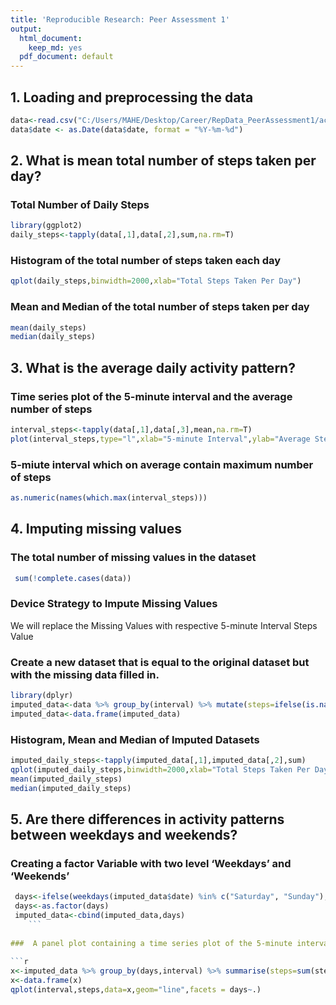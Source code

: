 ```yaml
---
title: 'Reproducible Research: Peer Assessment 1'
output:
  html_document:
    keep_md: yes
  pdf_document: default
---
```



## 1. Loading and preprocessing the data
```r
data<-read.csv("C:/Users/MAHE/Desktop/Career/RepData_PeerAssessment1/activity/activity.csv")
data$date <- as.Date(data$date, format = "%Y-%m-%d")
```


## 2. What is mean total number of steps taken per day?
### Total Number of Daily Steps
```r
library(ggplot2)
daily_steps<-tapply(data[,1],data[,2],sum,na.rm=T)
```
### Histogram of the total number of steps taken each day
```r
qplot(daily_steps,binwidth=2000,xlab="Total Steps Taken Per Day")
```

### Mean and Median of the total number of steps taken per day 
```r
mean(daily_steps) 
median(daily_steps)

```


## 3. What is the average daily activity pattern?
### Time series plot of the 5-minute interval and the average number of steps
```r
interval_steps<-tapply(data[,1],data[,3],mean,na.rm=T)
plot(interval_steps,type="l",xlab="5-minute Interval",ylab="Average Steps")
```

### 5-miute interval which on average contain maximum number of steps

```r
as.numeric(names(which.max(interval_steps)))
```


## 4. Imputing missing values
###  The total number of missing values in the dataset
```r
 sum(!complete.cases(data))
```
### Device Strategy to Impute Missing Values
 We will replace the Missing Values with respective 5-minute Interval Steps Value

### Create a new dataset that is equal to the original dataset but with the missing data filled in.
```r
library(dplyr)
imputed_data<-data %>% group_by(interval) %>% mutate(steps=ifelse(is.na(steps),mean(steps,na.rm=T),steps))
imputed_data<-data.frame(imputed_data)
```
### Histogram, Mean and Median of Imputed Datasets

```r
imputed_daily_steps<-tapply(imputed_data[,1],imputed_data[,2],sum)
qplot(imputed_daily_steps,binwidth=2000,xlab="Total Steps Taken Per Day")
mean(imputed_daily_steps)
median(imputed_daily_steps)

```

## 5. Are there differences in activity patterns between weekdays and weekends?

### Creating a factor Variable with two level 'Weekdays' and 'Weekends'

```r
 days<-ifelse(weekdays(imputed_data$date) %in% c("Saturday", "Sunday"), "weekend", "weekday")
 days<-as.factor(days)
 imputed_data<-cbind(imputed_data,days)
    ```
 
###  A panel plot containing a time series plot of the 5-minute interval and the average number of steps taken, averaged across all weekday days or weekend day
 
```r
x<-imputed_data %>% group_by(days,interval) %>% summarise(steps=sum(steps))
x<-data.frame(x)
qplot(interval,steps,data=x,geom="line",facets = days~.)
```
